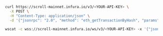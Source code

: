 
<Tabs>
  <TabItem value="cURL">

```bash
curl https://scroll-mainnet.infura.io/v3/<YOUR-API-KEY> \
  -X POST \
  -H "Content-Type: application/json" \
  -d '{"jsonrpc": "2.0", "method": "eth_getTransactionByHash", "params": ["0xbb3a336e3f823ec18197f1e13ee875700f08f03e2cab75f0d0b118dabb44cba0"], "id": 1}'
```

  </TabItem>
  <TabItem value="WSS">

```bash
wscat -c wss://scroll-mainnet.infura.io/ws/v3/<YOUR-API-KEY> -x '{"jsonrpc": "2.0", "method": "eth_getTransactionByHash", "params": ["0xbb3a336e3f823ec18197f1e13ee875700f08f03e2cab75f0d0b118dabb44cba0"],"id": 1}'
```

  </TabItem>
</Tabs>
